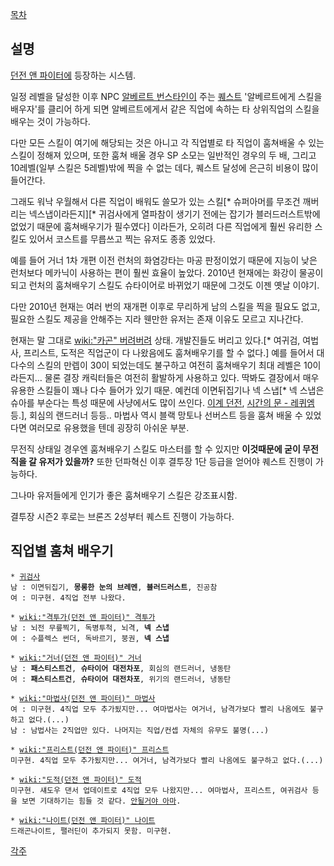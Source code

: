 [[목차]]

== 설명 ==
[[던전 앤 파이터]]에 등장하는 시스템.

일정 레벨을 달성한 이후 NPC [[알베르트 번스타인]]이 주는 [[퀘스트]] '알베르트에게 스킬을 배우자'를 클리어 하게 되면 알베르트에게서 같은 직업에 속하는 타 상위직업의 스킬을 배우는 것이 가능하다. 

다만 모든 스킬이 여기에 해당되는 것은 아니고 각 직업별로 타 직업이 훔쳐배울 수 있는 스킬이 정해져 있으며, 또한 훔쳐 배울 경우 SP 소모는 일반적인 경우의 두 배, 그리고 10레벨(일부 스킬은 5레벨)밖에 찍을 수 없는 데다, 퀘스트 달성에 은근히 비용이 많이 들어간다.

그래도 워낙 우월해서 다른 직업이 배워도 쓸모가 있는 스킬[* 슈퍼아머를 무조건 깨버리는 넥스냅이라든지][* 귀검사에게 열파참이 생기기 전에는 잡기가 블러드러스트밖에 없었기 때문에 훔쳐배우기가 필수였다] 이라든가, 오히려 다른 직업에게 훨씬 유리한 스킬도 있어서 코스트를 무릅쓰고 찍는 유저도 종종 있었다.

예를 들어 거너 1차 개편 이전 런처의 화염강타는 마공 판정이었기 때문에 지능이 낮은 런처보다 메카닉이 사용하는 편이 훨씬 효율이 높았다. 2010년 현재에는 화강이 물공이 되고 런처의 훔쳐배우기 스킬도 슈타이어로 바뀌었기 때문에 그것도 이젠 옛날 이야기.

다만 2010년 현재는 여러 번의 재개편 이후로 무리하게 남의 스킬을 찍을 필요도 없고, 필요한 스킬도 제공을 안해주는 지라 웬만한 유저는 존재 이유도 모르고 지나간다.

현재는 말 그대로 [[wiki:"카곤" 버려버려]] 상태. 개발진들도 버리고 있다.[* 여귀검, 여법사, 프리스트, 도적은 직업군이 다 나왔음에도 훔쳐배우기를 할 수 없다.] 예를 들어서 대다수의 스킬의 만렙이 30이 되었는데도 불구하고 여전히 훔쳐배우기 최대 레벨은 10이라든지… 물론 결장 캐릭터들은 여전히 활발하게 사용하고 있다. 딱봐도 결장에서 매우 유용한 스킬들이 꽤나 다수 들어가 있기 때문. 예컨데 이면뒤집기나 넥 스냅[* 넥 스냅은 슈아를 부순다는 특성 때문에 사냥에서도 많이 쓰인다. [[이계 던전]], [[시간의 문 - 레퀴엠]] 등.], 회심의 랜드러너 등등.. 마법사 역시 블랙 망토나 선버스트 등을 훔쳐 배울 수 있었다면 여러모로 유용했을 텐데 굉장히 아쉬운 부분.

무전직 상태일 경우엔 훔쳐배우기 스킬도 마스터를 할 수 있지만 '''이것때문에 굳이 무전직을 갈 유저가 있을까?''' 또한 던파혁신 이후 결투장 1단 등급을 얻어야 퀘스트 진행이 가능하다.

그나마 유저들에게 인기가 좋은 훔쳐배우기 스킬은 강조표시함.

결투장 시즌2 후로는 브론즈 2성부터 퀘스트 진행이 가능하다.
== 직업별 훔쳐 배우기 ==
 * [[귀검사]]
 남 : 이면뒤집기, '''몽롱한 눈의 브레멘''', '''블러드러스트''', 진공참 
 여 : 미구현. 4직업 전부 나왔다.

 * [[wiki:"격투가(던전 앤 파이터)" 격투가]]
 남 : 뇌전 무릎찍기, 독병투척, 뇌격, '''넥 스냅'''
 여 : 수플렉스 썬더, 독바르기, 붕권, '''넥 스냅''' 

 * [[wiki:"거너(던전 앤 파이터)" 거너]]
 남 : '''패스티스트건''', '''슈타이어 대전차포''', 회심의 랜드러너, 냉동탄
 여 : '''패스티스트건''', '''슈타이어 대전차포''', 위기의 랜드러너, 냉동탄

 * [[wiki:"마법사(던전 앤 파이터)" 마법사]]
 여 : 미구현. 4직업 모두 추가됬지만... 여마법사는 여거너, 남격가보다 빨리 나옴에도 불구하고 없다.(...)
 남 : 남법사는 2직업만 있다. 나머지는 직업/컨셉 자체의 유무도 불명(...)

 * [[wiki:"프리스트(던전 앤 파이터)" 프리스트]]
 미구현. 4직업 모두 추가됬지만... 여거너, 남격가보다 빨리 나옴에도 불구하고 없다.(...)

 * [[wiki:"도적(던전 앤 파이터)" 도적]]
 미구현. 섀도우 댄서 업데이트로 4직업 모두 나왔지만... 여마법사, 프리스트, 여귀검사 등을 보면 기대하기는 힘들 것 같다. [[안될거야 아마]].

 * [[wiki:"나이트(던전 앤 파이터)" 나이트]]
 드래곤나이트, 팰러딘이 추가되지 못함. 미구현.

[[각주]]
